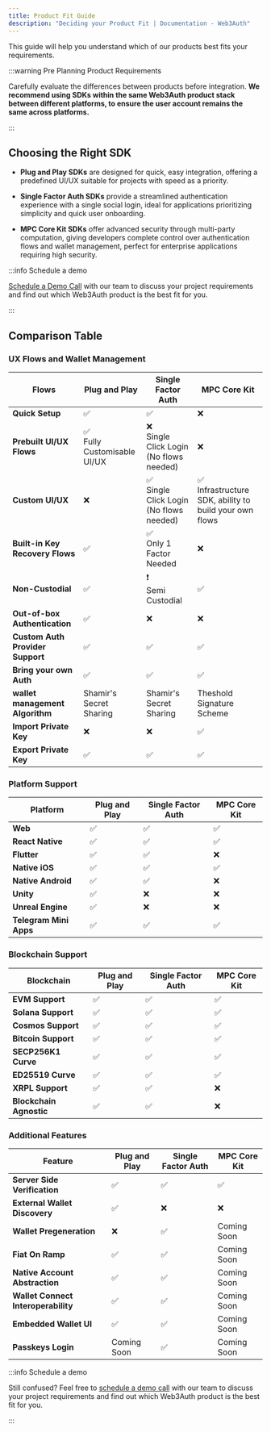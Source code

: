 ```yaml
---
title: Product Fit Guide
description: "Deciding your Product Fit | Documentation - Web3Auth"
---
```


This guide will help you understand which of our products best fits your requirements.

:::warning Pre Planning Product Requirements

Carefully evaluate the differences between products before integration. **We recommend using SDKs
within the same Web3Auth product stack between different platforms, to ensure the user account
remains the same across platforms.**

:::

## Choosing the Right SDK

- **Plug and Play SDKs** are designed for quick, easy integration, offering a predefined UI/UX
  suitable for projects with speed as a priority.

- **Single Factor Auth SDKs** provide a streamlined authentication experience with a single social
  login, ideal for applications prioritizing simplicity and quick user onboarding.

- **MPC Core Kit SDKs** offer advanced security through multi-party computation, giving developers
  complete control over authentication flows and wallet management, perfect for enterprise
  applications requiring high security.

:::info Schedule a demo

[Schedule a Demo Call](https://calendly.com/web3auth/meeting-with-web3auth) with our team to discuss
your project requirements and find out which Web3Auth product is the best fit for you.

:::

## Comparison Table

### UX Flows and Wallet Management

| Flows                            | Plug and Play                      | Single Factor Auth                             | MPC Core Kit                                                  |
| -------------------------------- | ---------------------------------- | ---------------------------------------------- | ------------------------------------------------------------- |
| **Quick Setup**                  | ✅                                 | ✅                                             | ❌                                                            |
| **Prebuilt UI/UX Flows**         | ✅ <br /> Fully Customisable UI/UX | ❌ <br /> Single Click Login (No flows needed) | ❌ <br />                                                     |
| **Custom UI/UX**                 | ❌ <br />                          | ✅ <br /> Single Click Login (No flows needed) | ✅ <br /> Infrastructure SDK, ability to build your own flows |
| **Built-in Key Recovery Flows**  | ✅ <br />                          | ✅ <br /> Only 1 Factor Needed                 | ❌ <br />                                                     |
| **Non-Custodial**                | ✅ <br />                          | ❗️ <br /> Semi Custodial                       | ✅ <br />                                                     |
| **Out-of-box Authentication**    | ✅                                 | ❌                                             | ❌                                                            |
| **Custom Auth Provider Support** | ✅                                 | ✅                                             | ✅                                                            |
| **Bring your own Auth**          | ✅                                 | ✅                                             | ✅                                                            |
| **wallet management Algorithm**  | Shamir's Secret Sharing            | Shamir's Secret Sharing                        | Theshold Signature Scheme                                     |
| **Import Private Key**           | ❌                                 | ❌                                             | ✅                                                            |
| **Export Private Key**           | ✅                                 | ✅                                             | ✅                                                            |

### Platform Support

| Platform               | Plug and Play | Single Factor Auth | MPC Core Kit |
| ---------------------- | ------------- | ------------------ | ------------ |
| **Web**                | ✅            | ✅                 | ✅           |
| **React Native**       | ✅            | ✅                 | ✅           |
| **Flutter**            | ✅            | ✅                 | ❌           |
| **Native iOS**         | ✅            | ✅                 | ✅           |
| **Native Android**     | ✅            | ✅                 | ❌           |
| **Unity**              | ✅            | ❌                 | ❌           |
| **Unreal Engine**      | ✅            | ❌                 | ❌           |
| **Telegram Mini Apps** | ✅            | ✅                 | ✅           |

### Blockchain Support

| Blockchain              | Plug and Play | Single Factor Auth | MPC Core Kit |
| ----------------------- | ------------- | ------------------ | ------------ |
| **EVM Support**         | ✅            | ✅                 | ✅           |
| **Solana Support**      | ✅            | ✅                 | ✅           |
| **Cosmos Support**      | ✅            | ✅                 | ✅           |
| **Bitcoin Support**     | ✅            | ✅                 | ✅           |
| **SECP256K1 Curve**     | ✅            | ✅                 | ✅           |
| **ED25519 Curve**       | ✅            | ✅                 | ✅           |
| **XRPL Support**        | ✅            | ✅                 | ❌           |
| **Blockchain Agnostic** | ✅            | ✅                 | ❌           |

### Additional Features

| Feature                             | Plug and Play | Single Factor Auth | MPC Core Kit |
| ----------------------------------- | ------------- | ------------------ | ------------ |
| **Server Side Verification**        | ✅            | ✅                 | ✅           |
| **External Wallet Discovery**       | ✅            | ❌                 | ❌           |
| **Wallet Pregeneration**            | ❌            | ✅                 | Coming Soon  |
| **Fiat On Ramp**                    | ✅            | ✅                 | Coming Soon  |
| **Native Account Abstraction**      | ✅            | ✅                 | Coming Soon  |
| **Wallet Connect Interoperability** | ✅            | ✅                 | Coming Soon  |
| **Embedded Wallet UI**              | ✅            | ✅                 | Coming Soon  |
| **Passkeys Login**                  | Coming Soon   | ✅                 | Coming Soon  |

:::info Schedule a demo

Still confused? Feel free to
[schedule a demo call](https://calendly.com/web3auth/meeting-with-web3auth) with our team to discuss
your project requirements and find out which Web3Auth product is the best fit for you.

:::
